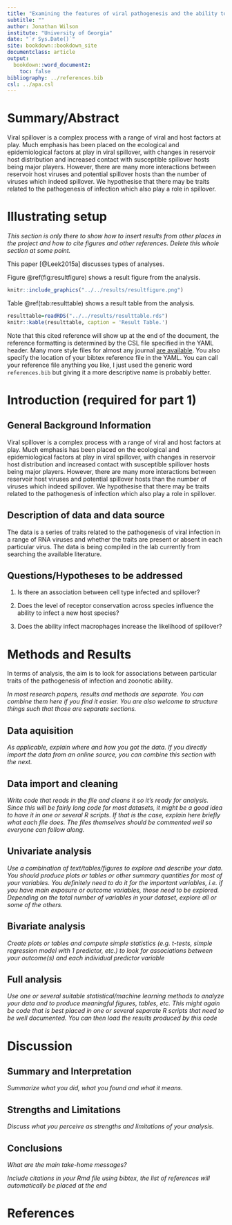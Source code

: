 ---
title: "Examining the features of viral pathogenesis and the ability to infect spillover hosts"
subtitle: ""
author: Jonathan Wilson
institute: "University of Georgia"
date: "`r Sys.Date()`"
site: bookdown::bookdown_site
documentclass: article
output:
  bookdown::word_document2: 
    toc: false
bibliography: ../references.bib
csl: ../apa.csl
---


# Summary/Abstract
Viral spillover is a complex process with a range of viral and host factors at play. Much emphasis has been placed on the ecological and epidemiological factors at play in viral spillover, with changes in reservoir host distribution and increased contact with susceptible spillover hosts being major players. However, there are many more interactions between reservoir host viruses and potential spillover hosts than the number of viruses which indeed spillover. We hypothesise that there may be traits related to the pathogenesis of infection which also play a role in spillover. 

# Illustrating setup
_This section is only there to show how to insert results from other places in the project and how to cite figures and other references. Delete this whole section at some point._


This paper [@Leek2015a] discusses types of analyses. 


Figure \@ref(fig:resultfigure) shows a result figure from the analysis.

```{r resultfigure,  fig.cap='Analysis figure.', echo=FALSE}
knitr::include_graphics("../../results/resultfigure.png")
```

Table \@ref(tab:resulttable) shows a result table from the analysis.

```{r resulttable,  echo=FALSE}
resulttable=readRDS("../../results/resulttable.rds")
knitr::kable(resulttable, caption = 'Result Table.')
```


Note that this cited reference will show up at the end of the document, the reference formatting is determined by the CSL file specified in the YAML header. Many more style files for almost any journal [are available](https://www.zotero.org/styles). You also specify the location of your bibtex reference file in the YAML. You can call your reference file anything you like, I just used the generic word `references.bib` but giving it a more descriptive name is probably better.


# Introduction (required for part 1)

## General Background Information
Viral spillover is a complex process with a range of viral and host factors at play. Much emphasis has been placed on the ecological and epidemiological factors at play in viral spillover, with changes in reservoir host distribution and increased contact with susceptible spillover hosts being major players. However, there are many more interactions between reservoir host viruses and potential spillover hosts than the number of viruses which indeed spillover. We hypothesise that there may be traits related to the pathogenesis of infection which also play a role in spillover. 

## Description of data and data source
The data is a series of traits related to the pathogenesis of viral infection in a range of RNA viruses and whether the traits are present or absent in each particular virus. The data is being compiled in the lab currently from searching the available literature.


## Questions/Hypotheses to be addressed
1. Is there an association between cell type infected and spillover?


2. Does the level of receptor conservation across species influence the ability to infect a new host species?


3. Does the ability infect macrophages increase the likelihood of spillover?


# Methods and Results

In terms of analysis, the aim is to look for associations between particular traits of the pathogenesis of infection and zoonotic ability.

_In most research papers, results and methods are separate. You can combine them here if you find it easier. You are also welcome to structure things such that those are separate sections._


## Data aquisition
_As applicable, explain where and how you got the data. If you directly import the data from an online source, you can combine this section with the next._

## Data import and cleaning
_Write code that reads in the file and cleans it so it's ready for analysis. Since this will be fairly long code for most datasets, it might be a good idea to have it in one or several R scripts. If that is the case, explain here briefly what each file does. The files themselves should be commented well so everyone can follow along._

## Univariate analysis
_Use a combination of text/tables/figures to explore and describe your data. You should produce plots or tables or other summary quantities for most of your variables. You definitely need to do it for the important variables, i.e. if you have main exposure or outcome variables, those need to be explored. Depending on the total number of variables in your dataset, explore all or some of the others._

## Bivariate analysis
_Create plots or tables and compute simple statistics (e.g. t-tests, simple regression model with 1 predictor, etc.) to look for associations between your outcome(s) and each individual predictor variable_


## Full analysis
_Use one or several suitable statistical/machine learning methods to analyze your data and to produce meaningful figures, tables, etc. This might again be code that is best placed in one or several separate R scripts that need to be well documented. You can then load the results produced by this code_

# Discussion

## Summary and Interpretation
_Summarize what you did, what you found and what it means._

## Strengths and Limitations
_Discuss what you perceive as strengths and limitations of your analysis._

## Conclusions
_What are the main take-home messages?_


_Include citations in your Rmd file using bibtex, the list of references will automatically be placed at the end_

# References

